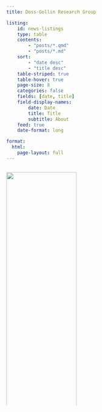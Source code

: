```yaml
---
title: Doss-Gollin Research Group

listing:
    id: news-listings
    type: table
    contents:
        - "posts/*.qmd"
        - "posts/*.md"
    sort:
        - "date desc"
        - "title desc"
    table-striped: true
    table-hover: true
    page-size: 8
    categories: false
    fields: [date, title]
    field-display-names: 
        date: Date
        title: Title
        subtitle: About
    feed: true
    date-format: long

format: 
  html:
    page-layout: full
---
```


::::: {.columns}

:::: {.column width="40%"}

::: {layout-ncol="2" layout-valign="center"}
![](_assets/img/logos/james.jpg){width=100%}

James Doss-Gollin is an Assistant Professor in the department of [Civil and Environmental Engineering](https://cee.rice.edu) at Rice University.</br></br>
See his bio [here](people/pi/james-doss-gollin.qmd)
:::

::: {layout-ncol="2" layout-valign="center"}
<div>
<iframe
    width="100%"
    src="https://www.youtube-nocookie.com/embed/gI2I8Cq-14g"
    title="YouTube video player"
    frameborder="0"
    allow="accelerometer; autoplay; clipboard-write; encrypted-media; gyroscope; picture-in-picture; web-share"
    allowfullscreen>
</iframe>
</div>

Through mission-oriented basic applied research, we address fundamental challenges in infrastructure resilience and climate adaptation.
:::

::: {layout-ncol="2" layout-valign="center"}
![](_assets/img/group/2022-05-10.jpeg){width=100%}

Do you want to work on intellectually challenging and socially impactful problems?
Learn about [open positions](joinus.qmd) for undergrads, graduate students, and post-docs.
:::

::::
:::: {.column width="5%"}
::::
:::: {.column width="55%"}
:::: {#news-listings}
::::
::::

:::::